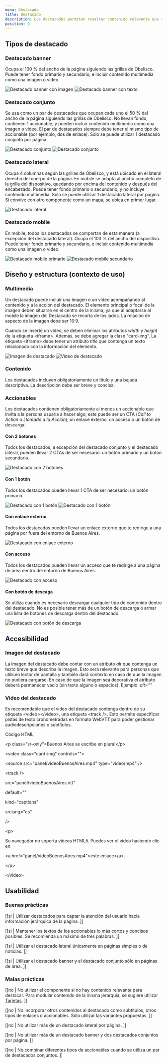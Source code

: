 ```yaml
---
menu: Destacado
title: Destacado
description: Los destacados permiten resaltar contenido relevante que requiere un nivel jerárquico mayor al resto de la información. Se usa para captar la atención de la persona usuaria incorporando imágenes, accionables y otros elementos interactivos.
position: 9
---
```


## Tipos de destacado

### Destacado banner

Ocupa el 100 % del ancho de la página siguiendo las grillas de Obelisco. Puede tener fondo primario y secundario, e incluir contenido multimedia como una imagen o video.

<div className="grisulado-50-container content-column gap-4">
  <img src="/componentes/destacado/Destacado-Banner-Imagen.svg" alt="Destacado banner con imagen" className="img-fluid m-0" />
  <img src="/componentes/destacado/Destacado-Banner-Texto.svg" alt="Destacado banner con texto" className="img-fluid m-0" />
</div>

### Destacado conjunto

Se usa como un par de destacados que ocupan cada uno el 50 % del ancho de la página siguiendo las grillas de Obelisco. No llevan fondo, contienen 1 accionable, y pueden incluir contenido multimedia como una imagen o video. El par de destacados siempre debe tener el mismo tipo de accionable (por ejemplo, dos de enlace). Solo se puede utilizar 1 destacado conjunto por página. 

<div className="grisulado-10-container box-shadow-grisulado-50 content-row gap-4">
  <img src="/componentes/destacado/Destacado-Conjunto-1.svg" alt="Destacado conjunto" className="img-fluid m-0" />
  <img src="/componentes/destacado/Destacado-Conjunto-2.svg" alt="Destacado conjunto" className="img-fluid m-0" />
</div>

### Destacado lateral

Ocupa 4 columnas según las grillas de Obelisco, y está ubicado en el lateral derecho del cuerpo de la página. En mobile se adapta al ancho completo de la grilla del dispositivo, quedando por encima del contenido y después del encabezado. Puede tener fondo primario o secundario, y no incluye contenido multimedia. Solo se puede utilizar 1 destacado lateral por página. Si convive con otro componente como un mapa, se ubica en primer lugar. 

<div className="grisulado-50-container content-row">
  <img src="/componentes/destacado/Destacado-Lateral-1.svg" alt="Destacado lateral" className="img-fluid m-0" />
</div>

### Destacado mobile

En mobile, todos los destacados se comportan de esta manera (a excepción del destacado lateral). Ocupa el 100 % del ancho del dispositivo. Puede tener fondo primario y secundario, e incluir contenido multimedia como una imagen o video.

<div className="grisulado-50-container content-row gap-4">
  <img src="/componentes/destacado/Destacado-Mobile-Primario.svg" alt="Destacado mobile primario" className="img-fluid m-0" />
  <img src="/componentes/destacado/Destacado-Mobile-Secundario.svg" alt="Destacado mobile secundario" className="img-fluid m-0" />
</div>

## Diseño y estructura (contexto de uso)

### Multimedia

Un destacado puede incluir una imagen o un video acompañando al contenido y a la acción del destacado. El elemento principal o focal de la imagen deben situarse en el centro de la misma, ya que al adaptarse al mobile la imagen del Destacado se recorta de los lados. La relación de aspecto de la imagen debe ser 16:9.

Cuando se inserte un video, se deben eliminar los atributos *width* y *height* de la etiqueta &lt;iframe&gt;. Además, se debe agregar la clase "card-img". La etiqueta &lt;iframe&gt; debe tener un atributo *title* que contenga un texto relacionado con la información del elemento.

<div className="grisulado-50-container content-row gap-4">
  <img src="/componentes/destacado/Tipo-Imagen.svg" alt="Imagen de destacado" className="img-fluid m-0" />
  <img src="/componentes/destacado/Tipo-Video.svg" alt="Video de destacado" className="img-fluid m-0" />
</div>

### Contenido

Los destacados incluyen obligatoriamente un título y una bajada descriptiva. La descripción debe ser breve y concisa. 

### Accionables

Los destacados contienen obligatoriamente al menos un accionable que invita a la persona usuaria a hacer algo; este puede ser un CTA (*Call to Action* o *Llamado a la Acción*), un enlace externo, un acceso o un botón de descarga.

#### Con 2 botones

Todos los destacados, a excepción del destacado conjunto y el destacado lateral, pueden llevar 2 CTAs de ser necesario: un botón primario y un botón secundario.

<div className="grisulado-10-container box-shadow-grisulado-50 content-row gap-4">
  <img src="/componentes/destacado/Destacado-Banner.svg" alt="Destacado con 2 botones" className="img-fluid m-0" />
</div>

#### Con 1 botón

Todos los destacados pueden llevar 1 CTA de ser necesario: un botón primario.

<div className="grisulado-10-container box-shadow-grisulado-50 content-row gap-4">
  <img src="/componentes/destacado/Destacado-Conjunto-3.svg" alt="Destacado con 1 botón" className="img-fluid m-0" />
  <img src="/componentes/destacado/Destacado-Conjunto-4.svg" alt="Destacado con 1 botón" className="img-fluid m-0" />
</div>

#### Con enlace externo

Todos los destacados pueden llevar un enlace externo que te redirige a una página por fuera del entorno de Buenos Aires.

<div className="grisulado-10-container box-shadow-grisulado-50 content-row gap-4">
  <img src="/componentes/destacado/Destacado-Banner-enlace.svg" alt="Destacado con enlace externo" className="img-fluid m-0" />
</div>

#### Con acceso

Todos los destacados pueden llevar un acceso que te redirige a una página de área dentro del entorno de Buenos Aires.

<div className="grisulado-10-container box-shadow-grisulado-50 content-row gap-4">
  <img src="/componentes/destacado/Destacado-Banner-acceso.svg" alt="Destacado con acceso" className="img-fluid m-0" />
</div>

#### Con botón de descaga

Se utiliza cuando es necesario descargar cualquier tipo de contenido dentro del destacado. No es posible tener más de un botón de descarga o armar una lista de botones de descarga dentro del destacado.

<div className="grisulado-50-container content-row gap-4">
  <img src="/componentes/destacado/Destacado-Banner-descarga.svg" alt="Destacado con botón de descarga" className="img-fluid m-0" />
</div>


<h2>Accesibilidad</h2>

### Imagen del destacado

La imagen del destacado debe contar con un atributo *alt* que contenga un texto breve que describa la imagen. Esto será relevante para personas que utilicen lector de pantalla y también dará contexto en caso de que la imagen no pudiera cargarse.
En caso de que la imagen sea decorativa el atributo deberá permanecer vacío (sin texto alguno o espacios). Ejemplo: *alt=""*

### Video del destacado

Es recomendable que el video del destacado contenga dentro de su etiqueta &lt;video&gt;&lt;/video&gt;, una etiqueta &lt;track /&gt;. Esto permite especificar pistas de texto cronometradas en formato WebVTT para poder gestionar audiodescripciones o subtítulos. 

<div className="my-3 p-4 bg-light rounded-lg box-shadow-grisulado-50 text-break">
  <p className="text-info font-weight-bold small">Código HTML</p>
  <div className="font-italic">
    <p className="mb-0">&lt;p class="sr-only"&gt;Buenos Aires se escribe en plural&lt;/p&gt;</p>
    <p className="mb-0">&lt;video class="card-img" controls=""&gt;</p>
    <p className="mb-0 ml-3">&lt;source src="panel/videoBuenosAires.mp4" type="video/mp4" /&gt;</p>
    <p className="mb-0 ml-3">&lt;track /&gt;</p>
    <p className="mb-0 ml-4">src="panel/videoBuenosAires.vtt"</p>
    <p className="mb-0 ml-4">default=""</p>
    <p className="mb-0 ml-4">kind="captions"</p>
    <p className="mb-0 ml-4">srclang="es"</p>
    <p className="mb-0 ml-3">/&gt;</p>
    <p className="mb-0 ml-3">&lt;p&gt;</p>
    <p className="mb-0 ml-4">Su navegador no soporta vídeos HTML5. Puedes ver el video haciendo clic en</p>
    <p className="mb-0 ml-4">&lt;a href="panel/videoBuenosAires.mp4"&gt;este enlace&lt;/a&gt;.</p>
    <p className="mb-0 ml-3">&lt;/p&gt;</p>
    <p className="mb-0">&lt;/video&gt;</p>
  </div>
</div>

## Usabilidad

### Buenas prácticas

[[si | Utilizar destacados para captar la atención del usuario hacia información jerárquica de la página. ]]

[[si | Mantener los textos de los accionables lo más cortos y concisos posibles. Se recomienda un máximo de tres palabras. ]]

[[si | Utilizar el destacado lateral únicamente en páginas simples o de noticias. ]]

[[si | Utilizar el destacado banner y el destacado conjunto sólo en páginas de área. ]]

### Malas prácticas

[[no | No utilizar el componente si no hay contenido relevante para destacar. Para modular contenido de la misma jerarquía, se sugiere utilizar [Tarjetas](https://gcba.github.io/estandares/componentes/tarjetas/). ]]

[[no | No incorporar otros contenidos al destacado como subtítulos, otros tipos de enlaces o accionables. Sólo utilizar las variantes propuestas. ]]

[[no | No utilizar más de un destacado lateral por página. ]]

[[no | No utilizar más de un destacado banner y dos destacados conjuntos por página. ]]

[[no | No combinar diferentes tipos de accionables cuando se utiliza un par de destacados conjuntos. ]]
